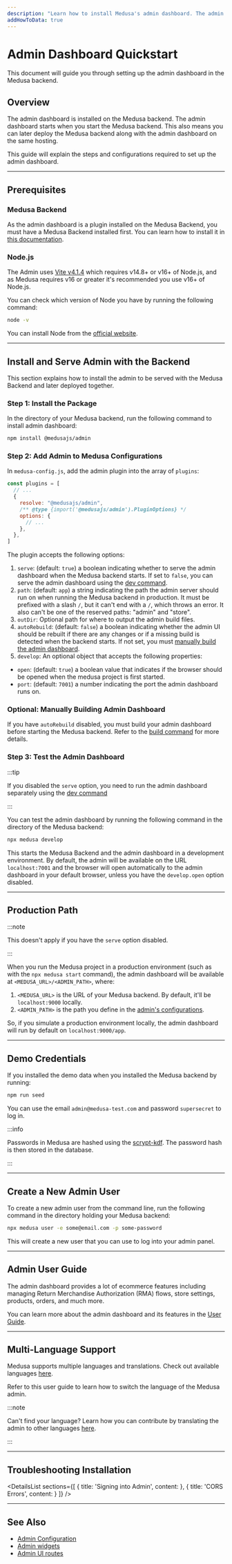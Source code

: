 ```yaml
---
description: "Learn how to install Medusa's admin dashboard. The admin dashboard gives merchants an easy-to-use interface to manage their data such as orders, products, regions, and more."
addHowToData: true
---
```



# Admin Dashboard Quickstart

This document will guide you through setting up the admin dashboard in the Medusa backend.

## Overview

The admin dashboard is installed on the Medusa backend. The admin dashboard starts when you start the Medusa backend. This also means you can later deploy the Medusa backend along with the admin dashboard on the same hosting.

This guide will explain the steps and configurations required to set up the admin dashboard.

---

## Prerequisites

### Medusa Backend

As the admin dashboard is a plugin installed on the Medusa Backend, you must have a Medusa Backend installed first. You can learn how to install it in [this documentation](../development/backend/install.mdx).

### Node.js

The Admin uses [Vite v4.1.4](https://vitejs.dev/guide/#scaffolding-your-first-vite-project) which requires v14.8+ or v16+ of Node.js, and as Medusa requires v16 or greater it's recommended you use v16+ of Node.js.

You can check which version of Node you have by running the following command:

```bash noReport
node -v
```

You can install Node from the [official website](https://nodejs.org/en/).

---

## Install and Serve Admin with the Backend

This section explains how to install the admin to be served with the Medusa Backend and later deployed together.

### Step 1: Install the Package

In the directory of your Medusa backend, run the following command to install admin dashboard:

```bash npm2yarn
npm install @medusajs/admin
```

### Step 2: Add Admin to Medusa Configurations

In `medusa-config.js`, add the admin plugin into the array of `plugins`:

```js title=medusa-config.js
const plugins = [
  // ...
  {
    resolve: "@medusajs/admin",
    /** @type {import('@medusajs/admin').PluginOptions} */
    options: {
      // ...
    },
  },
]
```

The plugin accepts the following options:

1. `serve`: (default: `true`) a boolean indicating whether to serve the admin dashboard when the Medusa backend starts. If set to `false`, you can serve the admin dashboard using the [dev command](./configuration.md#dev-command-options).
2. `path`: (default: `app`) a string indicating the path the admin server should run on when running the Medusa backend in production. It must be prefixed with a slash `/`, but it can't end with a `/`, which throws an error. It also can't be one of the reserved paths: "admin" and "store".
3. `outDir`: Optional path for where to output the admin build files.
4. `autoRebuild`: (default: `false`) a boolean indicating whether the admin UI should be rebuilt if there are any changes or if a missing build is detected when the backend starts. If not set, you must [manually build the admin dashboard](./configuration.md#build-command-options).
5. `develop`: An optional object that accepts the following properties:
  - `open`: (default: `true`) a boolean value that indicates if the browser should be opened when the medusa project is first started.
  - `port`: (default: `7001`) a number indicating the port the admin dashboard runs on.

### Optional: Manually Building Admin Dashboard

If you have `autoRebuild` disabled, you must build your admin dashboard before starting the Medusa backend. Refer to the [build command](./configuration.md#build-command-options) for more details.

### Step 3: Test the Admin Dashboard

:::tip

If you disabled the `serve` option, you need to run the admin dashboard separately using the [dev command](./configuration.md#dev-command-options)

:::

You can test the admin dashboard by running the following command in the directory of the Medusa backend:

```bash
npx medusa develop
```

This starts the Medusa Backend and the admin dashboard in a development environment. By default, the admin will be available on the URL `localhost:7001` and the browser will open automatically to the admin dashboard in your default browser, unless you have the `develop.open` option disabled.

<Feedback 
   event="survey_admin_quickstart"
   question="Did you set up the admin successfully?"
   positiveQuestion="Is there anything that should improved?"
   negativeQuestion="Please describe the issue you faced."
/>

---

## Production Path

:::note

This doesn't apply if you have the `serve` option disabled.

:::

When you run the Medusa project in a production environment (such as with the `npx medusa start` command), the admin dashboard will be available at `<MEDUSA_URL>/<ADMIN_PATH>`, where:

1. `<MEDUSA_URL>` is the URL of your Medusa backend. By default, it'll be `localhost:9000` locally.
2. `<ADMIN_PATH>` is the path you define in the [admin's configurations](#step-2-add-admin-to-medusa-configurations).

So, if you simulate a production environment locally, the admin dashboard will run by default on `localhost:9000/app`.

---

## Demo Credentials

If you installed the demo data when you installed the Medusa backend by running:

```bash npm2yarn
npm run seed
```

You can use the email `admin@medusa-test.com` and password `supersecret` to log in.

:::info

Passwords in Medusa are hashed using the [scrypt-kdf](https://www.npmjs.com/package/scrypt-kdf). The password hash is then stored in the database.

:::

---

## Create a New Admin User

To create a new admin user from the command line, run the following command in the directory holding your Medusa backend:

```bash
npx medusa user -e some@email.com -p some-password
```

This will create a new user that you can use to log into your admin panel.

---

## Admin User Guide

The admin dashboard provides a lot of ecommerce features including managing Return Merchandise Authorization (RMA) flows, store settings, products, orders, and much more.

You can learn more about the admin dashboard and its features in the [User Guide](../user-guide.mdx).

---

## Multi-Language Support

Medusa supports multiple languages and translations. Check out available languages [here](../user-guide/tips/languages.md).

Refer to this user guide to learn how to switch the language of the Medusa admin.

:::note

Can't find your language? Learn how you can contribute by translating the admin to other languages [here](../contribution/admin-translations.md).

:::

---

## Troubleshooting Installation

<DetailsList
  sections={[
    {
      title: 'Signing into Admin',
      content: <AdminLoginSection />
    },
    {
      title: 'CORS Errors',
      content: <CorsSection />
    }
  ]}
/>

---

## See Also

- [Admin Configuration](./configuration.md)
- [Admin widgets](./widgets.md)
- [Admin UI routes](./routes.md)
